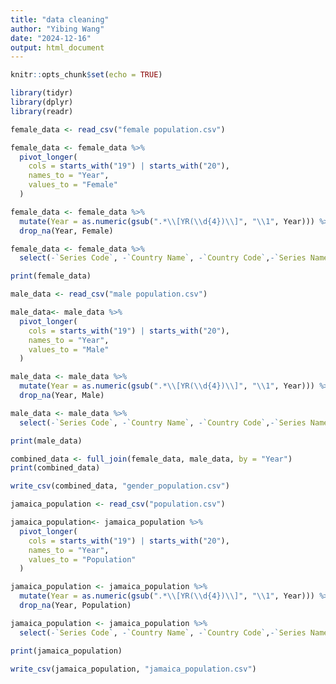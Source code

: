 ```yaml
---
title: "data cleaning"
author: "Yibing Wang"
date: "2024-12-16"
output: html_document
---
```


```r
knitr::opts_chunk$set(echo = TRUE)
```

```r
library(tidyr)
library(dplyr)
library(readr)

female_data <- read_csv("female population.csv") 

female_data <- female_data %>%
  pivot_longer(
    cols = starts_with("19") | starts_with("20"),
    names_to = "Year",
    values_to = "Female"
  )

female_data <- female_data %>%
  mutate(Year = as.numeric(gsub(".*\\[YR(\\d{4})\\]", "\\1", Year))) %>% 
  drop_na(Year, Female) 

female_data <- female_data %>%
  select(-`Series Code`, -`Country Name`, -`Country Code`,-`Series Name`)

print(female_data)
```

```r
male_data <- read_csv("male population.csv") 

male_data<- male_data %>%
  pivot_longer(
    cols = starts_with("19") | starts_with("20"),
    names_to = "Year",
    values_to = "Male"
  )

male_data <- male_data %>%
  mutate(Year = as.numeric(gsub(".*\\[YR(\\d{4})\\]", "\\1", Year))) %>% 
  drop_na(Year, Male) 

male_data <- male_data %>%
  select(-`Series Code`, -`Country Name`, -`Country Code`,-`Series Name`)

print(male_data)
```
```r
combined_data <- full_join(female_data, male_data, by = "Year")
print(combined_data)
```

```r
write_csv(combined_data, "gender_population.csv")
```

```r
jamaica_population <- read_csv("population.csv") 

jamaica_population<- jamaica_population %>%
  pivot_longer(
    cols = starts_with("19") | starts_with("20"),
    names_to = "Year",
    values_to = "Population"
  )

jamaica_population <- jamaica_population %>%
  mutate(Year = as.numeric(gsub(".*\\[YR(\\d{4})\\]", "\\1", Year))) %>% 
  drop_na(Year, Population) 

jamaica_population <- jamaica_population %>%
  select(-`Series Code`, -`Country Name`, -`Country Code`,-`Series Name`)

print(jamaica_population)

write_csv(jamaica_population, "jamaica_population.csv")
```

